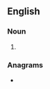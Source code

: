 ==English==

===Noun===
{{head|en|noun plural form}}

# {{plural of|rower|lang=en}}

===Anagrams===
* {{anagrams|en|worser}}